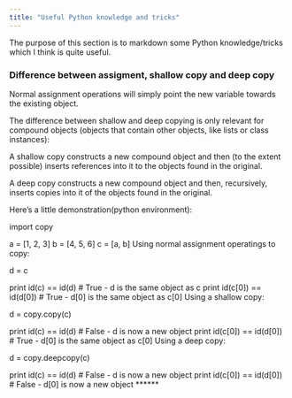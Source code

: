 ```yaml
---
title: "Useful Python knowledge and tricks"
---
```

The purpose of this section is to markdown some Python knowledge/tricks which I think is quite useful.

### Difference between assigment, shallow copy and deep copy
Normal assignment operations will simply point the new variable towards the existing object.

The difference between shallow and deep copying is only relevant for compound objects (objects that contain other objects, like lists or class instances):

A shallow copy constructs a new compound object and then (to the extent possible) inserts references into it to the objects found in the original.

A deep copy constructs a new compound object and then, recursively, inserts copies into it of the objects found in the original.

Here's a little demonstration(python environment):

import copy

a = [1, 2, 3]
b = [4, 5, 6]
c = [a, b]
Using normal assignment operatings to copy:

d = c

print id(c) == id(d)          # True - d is the same object as c
print id(c[0]) == id(d[0])    # True - d[0] is the same object as c[0]
Using a shallow copy:

d = copy.copy(c)

print id(c) == id(d)          # False - d is now a new object
print id(c[0]) == id(d[0])    # True - d[0] is the same object as c[0]
Using a deep copy:

d = copy.deepcopy(c)

print id(c) == id(d)          # False - d is now a new object
print id(c[0]) == id(d[0])    # False - d[0] is now a new object
******
